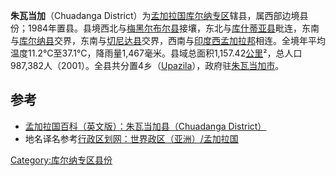 {{Link style|time=2015-12-12T02:12:53+00:00}}
{{Infobox Bangladesh district
| name                    = 朱瓦當加縣
| native_name             = চুয়াডাঙা
| image_skyline           =
| image_alt               =
| image_caption           =
| image_map               =Bangladesh Chuadanga District.png
| nickname                =
| motto                   =
| pushpin_label_position  = right
| latd  = 23.60|latm  = |lats  = |latNS  =
| longd = 88.70|longm = |longs = |longEW =
| coordinates_type        =
| coordinates_display     = inline,title
| coordinates_footnotes   =
| division_name           = [[庫爾納專區|庫爾納專區]]
| established_title       =
| established_date        =
| seat_type               =
| seat                    =
| leader_party            =
| leader_title            =
| leader_name             =
| leader_title1           =
| leader_name1            =
| area_footnotes          =
| area_total_km2          = 1157.42
| area_metro_km2          =
| area_note               =
| elevation_footnotes     =
| elevation_m             =
| population_footnotes    =
| population_total        = 987382
| population_as_of        = 1991
| population_rank         =
| population_demonym      =
| population_note         =
| literacy_rate           = 25.2%
| postal_code             =
| coast_km                =
| maplink                 =
| website                 = [http://banglapedia.search.com.bd/HT/C_0260.htm Banglapedia Article]
| footnotes               =
}}
'''朱瓦当加'''（Chuadanga District）为[[孟加拉国|孟加拉国]][[庫爾納專區|库尔纳专区]]辖县，属西部边境县份；1984年置县。县境西北与[[梅黑尔布尔县|梅黑尔布尔县]]接壤，东北与[[库什蒂亚县|库什蒂亚县]]毗连，东南与[[库尔纳县|库尔纳县]]交界，东南与[[切尼达县|切尼达县]]交界，西南与[[印度|印度]][[西孟加拉邦|西孟加拉邦]]相连。全境年平均温度11.2°C至37.1°C，降雨量1,467毫米。县域总面积1,157.42[[平方千米|公里]]²，总人口987,382人（2001）。全县共分置4乡（[[:en:Upazilas_of_Bangladesh|Upazila]]），政府驻[[朱瓦当加市|朱瓦当加市]]。

== 参考 ==
* [https://web.archive.org/web/20120317165146/http://www.banglapedia.org/httpdocs/HT/J_0093.HTM 孟加拉国百科（英文版）：朱瓦当加县（Chuadanga District）]
* 地名译名参考[http://www.xzqh.org/old/waiguo/asia/1021.htm 行政区划网：世界政区（亚洲）/孟加拉国] {{Wayback|url=http://www.xzqh.org/old/waiguo/asia/1021.htm |date=20120217212028 }}

[[Category:库尔纳专区县份|Category:库尔纳专区县份]]
{{孟加拉国行政区划}}{{朱瓦當加縣行政区划}}